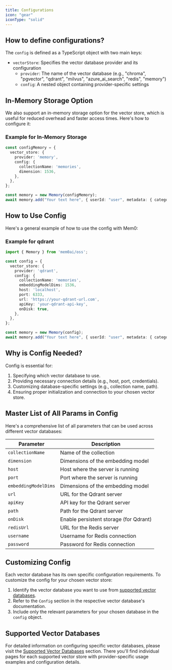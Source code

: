```yaml
---
title: Configurations
icon: "gear"
iconType: "solid"
---
```


## How to define configurations?

The `config` is defined as a TypeScript object with two main keys:
- `vectorStore`: Specifies the vector database provider and its configuration
  - `provider`: The name of the vector database (e.g., "chroma", "pgvector", "qdrant", "milvus", "azure_ai_search", "redis", "memory")
  - `config`: A nested object containing provider-specific settings

## In-Memory Storage Option

We also support an in-memory storage option for the vector store, which is useful for reduced overhead and faster access times. Here's how to configure it:

### Example for In-Memory Storage

```typescript
const configMemory = {
  vector_store: {
    provider: 'memory',
    config: {
      collectionName: 'memories',
      dimension: 1536,
    },
  },
};

const memory = new Memory(configMemory);
await memory.add("Your text here", { userId: "user", metadata: { category: "example" } });
```

## How to Use Config

Here's a general example of how to use the config with Mem0:

### Example for qdrant

```typescript
import { Memory } from 'mem0ai/oss';

const config = {
  vector_store: {
    provider: 'qdrant',
    config: {
      collectionName: 'memories',
      embeddingModelDims: 1536,
      host: 'localhost',
      port: 6333,
      url: 'https://your-qdrant-url.com',
      apiKey: 'your-qdrant-api-key',
      onDisk: true,
    },
  },
};

const memory = new Memory(config);
await memory.add("Your text here", { userId: "user", metadata: { category: "example" } });
```

## Why is Config Needed?

Config is essential for:
1. Specifying which vector database to use.
2. Providing necessary connection details (e.g., host, port, credentials).
3. Customizing database-specific settings (e.g., collection name, path).
4. Ensuring proper initialization and connection to your chosen vector store.

## Master List of All Params in Config

Here's a comprehensive list of all parameters that can be used across different vector databases:

| Parameter              | Description                          |
|------------------------|--------------------------------------|
| `collectionName`       | Name of the collection               |
| `dimension`            | Dimensions of the embedding model     |
| `host`                 | Host where the server is running     |
| `port`                 | Port where the server is running     |
| `embeddingModelDims`   | Dimensions of the embedding model     |
| `url`                  | URL for the Qdrant server            |
| `apiKey`               | API key for the Qdrant server        |
| `path`                 | Path for the Qdrant server           |
| `onDisk`               | Enable persistent storage (for Qdrant) |
| `redisUrl`             | URL for the Redis server             |
| `username`             | Username for Redis connection         |
| `password`             | Password for Redis connection         |

## Customizing Config

Each vector database has its own specific configuration requirements. To customize the config for your chosen vector store:

1. Identify the vector database you want to use from [supported vector databases](./dbs).
2. Refer to the `Config` section in the respective vector database's documentation.
3. Include only the relevant parameters for your chosen database in the `config` object.

## Supported Vector Databases

For detailed information on configuring specific vector databases, please visit the [Supported Vector Databases](./dbs) section. There you'll find individual pages for each supported vector store with provider-specific usage examples and configuration details.
